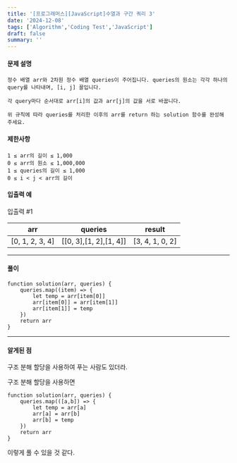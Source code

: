 ```yaml
---
title: '[프로그래머스][JavaScript]수열과 구간 쿼리 3'
date: '2024-12-08'
tags: ['Algorithm','Coding Test','JavaScript']
draft: false
summary: ''
---
```

#### 문제 설명
    정수 배열 arr와 2차원 정수 배열 queries이 주어집니다. queries의 원소는 각각 하나의 query를 나타내며, [i, j] 꼴입니다.

    각 query마다 순서대로 arr[i]의 값과 arr[j]의 값을 서로 바꿉니다.

    위 규칙에 따라 queries를 처리한 이후의 arr를 return 하는 solution 함수를 완성해 주세요.
#### 제한사항
````
1 ≤ arr의 길이 ≤ 1,000
0 ≤ arr의 원소 ≤ 1,000,000
1 ≤ queries의 길이 ≤ 1,000
0 ≤ i < j < arr의 길이
````
#### 입출력 예
입출력 #1

|arr	|queries	|result|
|---|---|----|
|[0, 1, 2, 3, 4]|	[[0, 3],[1, 2],[1, 4]]|	[3, 4, 1, 0, 2]|

---
#### 풀이
````
function solution(arr, queries) {
    queries.map((item) => {
        let temp = arr[item[0]]
        arr[item[0]] = arr[item[1]]
        arr[item[1]] = temp
    })
    return arr
}
````
---
#### 알게된 점
구조 분해 할당을 사용하여 푸는 사람도 있더라.  

구조 분해 할당을 사용하면
````
function solution(arr, queries) {
    queries.map(([a,b]) => {
        let temp = arr[a]
        arr[a] = arr[b]
        arr[b] = temp
    })
    return arr
}
````
이렇게 풀 수 있을 것 같다.

